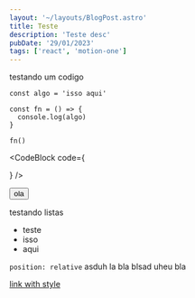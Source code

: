 ```yaml
---
layout: '~/layouts/BlogPost.astro'
title: Teste
description: 'Teste desc'
pubDate: '29/01/2023'
tags: ['react', 'motion-one']
---
```



testando um codigo

```tsx
const algo = 'isso aqui'

const fn = () => {
  console.log(algo)
}

fn()
```

<CodeBlock code={<div />} />

<Button>ola</Button>

testando listas

- teste
- isso
- aqui

<code>position: relative</code> asduh la bla blsad uheu bla

<a href="https://seila.com">link with style</a>
